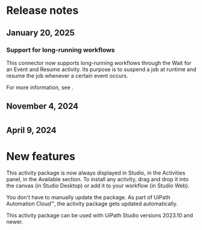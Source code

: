 ﻿# Release notes


## January 20, 2025




### Support for long-running workflows

This connector now supports long-running workflows through the Wait for an Event and
                Resume activity. Its purpose is to suspend a job at runtime and resume the job
            whenever a certain event occurs.

For more information, see .


## November 4, 2024

#


## April 9, 2024

# New features

This activity package is now always displayed in Studio, in the Activities panel, in the Available section. To install any activity, drag and drop it into the canvas (in Studio Desktop) or add it to your workflow (in Studio Web).

You don't have to manually update the package. As part of UiPath Automation Cloud™, the activity package gets updated automatically.

This activity package can be used with UiPath Studio versions 2023.10 and newer.

